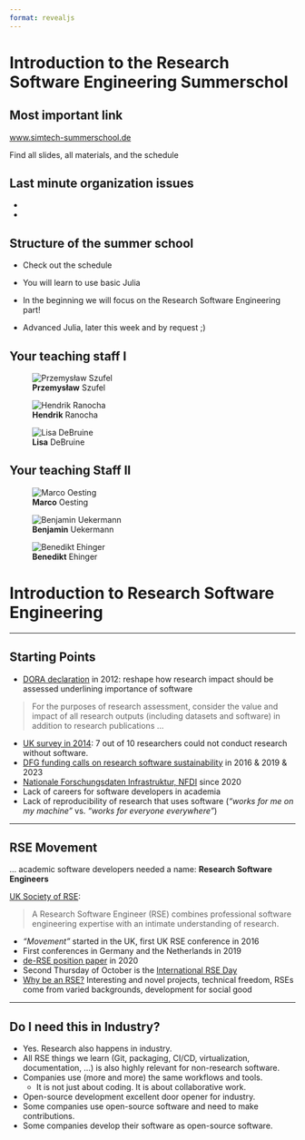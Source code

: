 ```yaml
---
format: revealjs
---
```


# Introduction to the Research Software Engineering Summerschol

## Most important link

[www.simtech-summerschool.de](https://www.simtech-summerschool.de)

Find all slides, all materials, and the schedule

## Last minute organization issues

-   

-   

## Structure of the summer school

-   Check out the schedule

-   You will learn to use basic Julia

-   In the beginning we will focus on the Research Software Engineering part!

-   Advanced Julia, later this week and by request ;)

## Your teaching staff I



::: {layout-ncol=3 }
![**Przemysław** Szufel](https://www.simtech.uni-stuttgart.de/img/events/Summer-School/przemyslaw_szufel_2.jpg)


![**Hendrik** Ranocha](https://www.simtech.uni-stuttgart.de/img/events/Summer-School/Hendrik-Ranocha-University-of-Hamburg.jpg)

![**Lisa** DeBruine](https://www.simtech.uni-stuttgart.de/img/events/Summer-School/Lisa-DeBruine-University-of-Glasgow.jpg)
:::

## Your teaching Staff II
::: {layout-ncol=3 }

![**Marco** Oesting](https://www.isa.uni-stuttgart.de/img/oesting/oesting_foto_r.jpg)


![**Benjamin** Uekermann](https://www.simtech.uni-stuttgart.de/img/people/Ueckermann.JPG)

![**Benedikt** Ehinger](https://www.vis.uni-stuttgart.de/img/staff/Ehinger_Benedikt.jpg?__scale=h:30)

:::


<!-- ## Your social team -->

<!-- ## Your admin team -->

# Introduction to Research Software Engineering

------------------------------------------------------------------------

## Starting Points

-   [DORA declaration](https://sfdora.org/) in 2012: reshape how research impact should be assessed underlining importance of software

> For the purposes of research assessment, consider the value and impact of all research outputs (including datasets and software) in addition to research publications ...

-   [UK survey in 2014](https://zenodo.org/record/1183562): 7 out of 10 researchers could not conduct research without software.
-   [DFG funding calls on research software sustainability](https://www.dfg.de/en/research_funding/programmes/infrastructure/lis/funding_opportunities/call_proposal_software/) in 2016 & 2019 & 2023
-   [Nationale Forschungsdaten Infrastruktur, NFDI](https://www.nfdi.de/?lang=en) since 2020
-   Lack of careers for software developers in academia
-   Lack of reproducibility of research that uses software (*"works for me on my machine"* vs. *"works for everyone everywhere"*)

------------------------------------------------------------------------

## RSE Movement

... academic software developers needed a name: **Research Software Engineers**

[UK Society of RSE](https://society-rse.org/):

> A Research Software Engineer (RSE) combines professional software engineering expertise with an intimate understanding of research.

-   *"Movement"* started in the UK, first UK RSE conference in 2016
-   First conferences in Germany and the Netherlands in 2019
-   [de-RSE position paper](https://f1000research.com/articles/9-295/v2) in 2020
-   Second Thursday of October is the [International RSE Day](https://researchsoftware.org/council/intl-rse-day.html)
-   [Why be an RSE?](https://researchit.blogs.bristol.ac.uk/2021/10/14/international-rse-day-why-be-an-rse/) Interesting and novel projects, technical freedom, RSEs come from varied backgrounds, development for social good

------------------------------------------------------------------------

## Do I need this in Industry?

-   Yes. Research also happens in industry.
-   All RSE things we learn (Git, packaging, CI/CD, virtualization, documentation, ...) is also highly relevant for non-research software.
-   Companies use (more and more) the same workflows and tools.
    -   It is not just about coding. It is about collaborative work.
-   Open-source development excellent door opener for industry.
-   Some companies use open-source software and need to make contributions.
-   Some companies develop their software as open-source software.